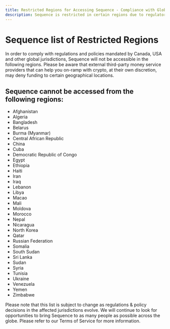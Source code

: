 ```yaml
---
title: Restricted Regions for Accessing Sequence - Compliance with Global Regulations
description: Sequence is restricted in certain regions due to regulatory requirements from Canada, USA, and other global jurisdictions.
---
```


# Sequence list of Restricted Regions

In order to comply with regulations and policies mandated by Canada, USA and other global jurisdictions, Sequence will not be accessible in the following regions. Please be aware that external third-party money service providers that can help you on-ramp with crypto, at their own discretion, may deny funding to certain geographical locations.

## Sequence cannot be accessed from the following regions:
- Afghanistan
- Algeria
- Bangladesh
- Belarus
- Burma (Myanmar)
- Central African Republic
- China
- Cuba
- Democratic Republic of Congo
- Egypt
- Ethiopia
- Haiti
- Iran
- Iraq
- Lebanon
- Libya
- Macao
- Mali
- Moldova
- Morocco
- Nepal
- Nicaragua
- North Korea
- Qatar
- Russian Federation
- Somalia
- South Sudan
- Sri Lanka
- Sudan
- Syria
- Tunisia
- Ukraine
- Venezuela
- Yemen
- Zimbabwe

Please note that this list is subject to change as regulations & policy decisions in the affected jurisdictions evolve. We will continue to look for opportunities to bring Sequence to as many people as possible across the globe. Please refer to our Terms of Service for more information.

